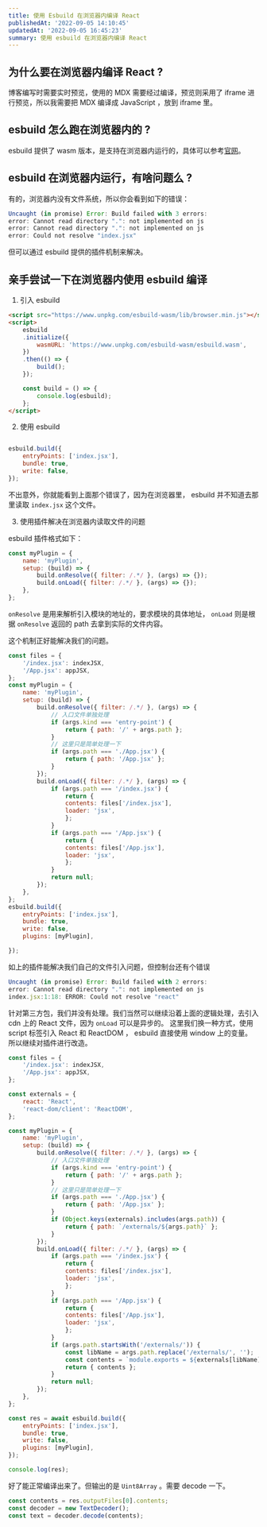 ```yaml
---
title: 使用 Esbuild 在浏览器内编译 React
publishedAt: '2022-09-05 14:10:45'
updatedAt: '2022-09-05 16:45:23'
summary: 使用 esbuild 在浏览器内编译 React
---
```



## 为什么要在浏览器内编译 React ?

博客编写时需要实时预览，使用的 MDX 需要经过编译，预览则采用了 iframe 进行预览，所以我需要把 MDX 编译成 JavaScript ，放到 iframe 里。

## esbuild 怎么跑在浏览器内的 ?

esbuild 提供了 wasm 版本，是支持在浏览器内运行的，具体可以参考[官网](https://esbuild.github.io/api/#running-in-the-browser)。

## esbuild 在浏览器内运行，有啥问题么 ?

有的，浏览器内没有文件系统，所以你会看到如下的错误：

```javascript
Uncaught (in promise) Error: Build failed with 3 errors:
error: Cannot read directory ".": not implemented on js
error: Cannot read directory ".": not implemented on js
error: Could not resolve "index.jsx"
```

但可以通过 esbuild 提供的插件机制来解决。

## 亲手尝试一下在浏览器内使用 esbuild 编译


1. 引入 esbuild

```html
<script src="https://www.unpkg.com/esbuild-wasm/lib/browser.min.js"></script>
<script>
    esbuild
    .initialize({
        wasmURL: 'https://www.unpkg.com/esbuild-wasm/esbuild.wasm',
    })
    .then(() => {
        build();
    });

    const build = () => {
        console.log(esbuild);
    };
</script>

```

2. 使用 esbuild

```javascript

esbuild.build({
    entryPoints: ['index.jsx'],
    bundle: true,
    write: false,
});

```

不出意外，你就能看到上面那个错误了，因为在浏览器里， esbuild 并不知道去那里读取 `index.jsx` 这个文件。

3. 使用插件解决在浏览器内读取文件的问题

esbuild 插件格式如下：


```javascript
const myPlugin = {
    name: 'myPlugin',
    setup: (build) => {
        build.onResolve({ filter: /.*/ }, (args) => {});
        build.onLoad({ filter: /.*/ }, (args) => {});
    },
};
```

`onResolve` 是用来解析引入模块的地址的，要求模块的具体地址， `onLoad` 则是根据 `onResolve` 返回的 path 去拿到实际的文件内容。

这个机制正好能解决我们的问题。

```javascript
const files = {
    '/index.jsx': indexJSX,
    '/App.jsx': appJSX,
};
const myPlugin = {
    name: 'myPlugin',
    setup: (build) => {
        build.onResolve({ filter: /.*/ }, (args) => {
            // 入口文件单独处理
            if (args.kind === 'entry-point') {
                return { path: '/' + args.path };
            }
            // 这里只是简单处理一下
            if (args.path === './App.jsx') {
                return { path: '/App.jsx' };
            }
        });
        build.onLoad({ filter: /.*/ }, (args) => {
            if (args.path === '/index.jsx') {
                return {
                contents: files['/index.jsx'],
                loader: 'jsx',
                };
            }
            if (args.path === '/App.jsx') {
                return {
                contents: files['/App.jsx'],
                loader: 'jsx',
                };
            }
            return null;
        });
    },
};
esbuild.build({
    entryPoints: ['index.jsx'],
    bundle: true,
    write: false,
    plugins: [myPlugin],

});
```

如上的插件能解决我们自己的文件引入问题，但控制台还有个错误

```javascript
Uncaught (in promise) Error: Build failed with 2 errors:
error: Cannot read directory ".": not implemented on js
index.jsx:1:18: ERROR: Could not resolve "react"
```

针对第三方包，我们并没有处理。我们当然可以继续沿着上面的逻辑处理，去引入 cdn 上的 React 文件，因为 `onLoad` 可以是异步的。
这里我们换一种方式，使用 script 标签引入 React 和 ReactDOM ， esbuild 直接使用 window 上的变量。所以继续对插件进行改造。

```javascript
const files = {
    '/index.jsx': indexJSX,
    '/App.jsx': appJSX,
};

const externals = {
    react: 'React',
    'react-dom/client': 'ReactDOM',
};

const myPlugin = {
    name: 'myPlugin',
    setup: (build) => {
        build.onResolve({ filter: /.*/ }, (args) => {
            // 入口文件单独处理
            if (args.kind === 'entry-point') {
                return { path: '/' + args.path };
            }
            // 这里只是简单处理一下
            if (args.path === './App.jsx') {
                return { path: '/App.jsx' };
            }
            if (Object.keys(externals).includes(args.path)) {
                return { path: `/externals/${args.path}` };
            }
        });
        build.onLoad({ filter: /.*/ }, (args) => {
            if (args.path === '/index.jsx') {
                return {
                contents: files['/index.jsx'],
                loader: 'jsx',
                };
            }
            if (args.path === '/App.jsx') {
                return {
                contents: files['/App.jsx'],
                loader: 'jsx',
                };
            }
            if (args.path.startsWith('/externals/')) {
                const libName = args.path.replace('/externals/', '');
                const contents = `module.exports = ${externals[libName]}`;
                return { contents };
            }
            return null;
        });
    },
};

const res = await esbuild.build({
    entryPoints: ['index.jsx'],
    bundle: true,
    write: false,
    plugins: [myPlugin],
});

console.log(res);
```

好了能正常编译出来了。但输出的是 `Uint8Array` 。需要 decode 一下。

```javascript
const contents = res.outputFiles[0].contents;
const decoder = new TextDecoder();
const text = decoder.decode(contents);
```



